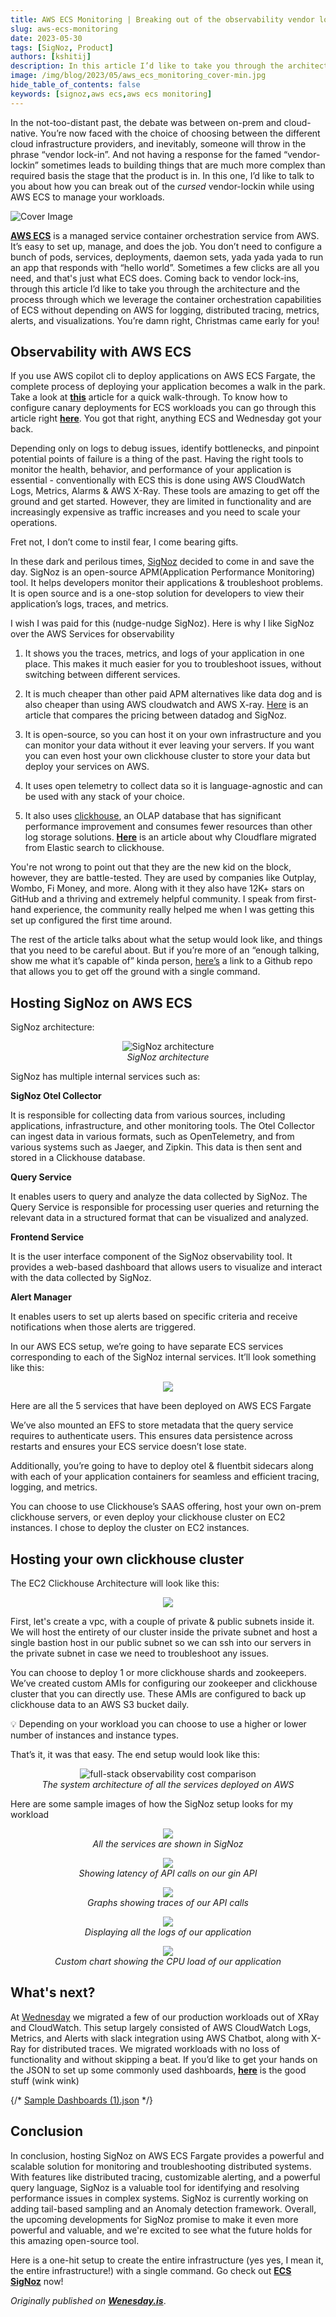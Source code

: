 ```yaml
---
title: AWS ECS Monitoring | Breaking out of the observability vendor lock-in with SigNoz
slug: aws-ecs-monitoring
date: 2023-05-30
tags: [SigNoz, Product]
authors: [kshitij]
description: In this article I’d like to take you through the architecture and the process through which we leverage the container orchestration capabilities of AWS ECS without depending on AWS for logging, distributed tracing, metrics, alerts, and visualizations...
image: /img/blog/2023/05/aws_ecs_monitoring_cover-min.jpg
hide_table_of_contents: false
keywords: [signoz,aws ecs,aws ecs monitoring]
---
```


<head>
  <title>AWS ECS Monitoring | Breaking out of the observability vendor lock-in with SigNoz</title>
  <link rel="canonical" href="https://www.wednesday.is/writing-articles/aws-ecs-breaking-observability-vendor-lock-in-signoz"/>
</head>

In the not-too-distant past, the debate was between on-prem and cloud-native. You’re now faced with the choice of choosing between the different cloud infrastructure providers, and inevitably, someone will throw in the phrase “vendor lock-in”. And not having a response for the famed “vendor-lockin” sometimes leads to building things that are much more complex than required basis the stage that the product is in. In this one, I’d like to talk to you about how you can break out of the *cursed* vendor-lockin while using AWS ECS to manage your workloads.



![Cover Image](/img/blog/2023/05/aws_ecs_monitoring_cover.webp)

<a href = "https://aws.amazon.com/ecs/" rel="noopener noreferrer nofollow" target="_blank" ><b>AWS ECS</b></a> is a managed service container orchestration service from AWS. It’s easy to set up, manage, and does the job. You don’t need to configure a bunch of pods, services, deployments, daemon sets, yada yada yada to run an app that responds with “hello world”. Sometimes a few clicks are all you need, and that's just what ECS does. Coming back to vendor lock-ins, through this article I’d like to take you through the architecture and the process through which we leverage the container orchestration capabilities of ECS without depending on AWS for logging, distributed tracing, metrics, alerts, and visualizations. You’re damn right, Christmas came early for you!

## Observability with AWS ECS

If you use AWS copilot cli to deploy applications on AWS ECS Fargate, the complete process of deploying your application becomes a walk in the park. Take a look at <a href = "https://www.wednesday.is/writing-tutorials/how-to-use-copilot-to-deploy-projects-on-ecs" rel="noopener noreferrer nofollow" target="_blank" ><b>this</b></a> article for a quick walk-through. To know how to configure canary deployments for ECS workloads you can go through this article right <a href = "https://www.wednesday.is/writing-articles/reducing-blast-radius-aws-ecs-canary-deployments" rel="noopener noreferrer nofollow" target="_blank" ><b>here</b></a>. You got that right, anything ECS and Wednesday got your back.

Depending only on logs to debug issues, identify bottlenecks, and pinpoint potential points of failure is a thing of the past. Having the right tools to monitor the health, behavior, and performance of your application is essential - conventionally with ECS this is done using AWS CloudWatch Logs, Metrics, Alarms & AWS X-Ray. These tools are amazing to get off the ground and get started. However, they are limited in functionality and are increasingly expensive as traffic increases and you need to scale your operations.

Fret not, I don’t come to instil fear, I come bearing gifts.

In these dark and perilous times, [SigNoz](https://signoz.io/) decided to come in and save the day. SigNoz is an open-source APM(Application Performance Monitoring) tool. It helps developers monitor their applications & troubleshoot problems. It is open source and is a one-stop solution for developers to view their application’s logs, traces, and metrics.

I wish I was paid for this (nudge-nudge SigNoz). Here is why I like SigNoz over the AWS Services for observability

1. It shows you the traces, metrics, and logs of your application in one place. This makes it much easier for you to troubleshoot issues, without switching between different services.

2. It is much cheaper than other paid APM alternatives like data dog and is also cheaper than using AWS cloudwatch and AWS X-ray. [Here](https://signoz.io/blog/pricing-comparison-signoz-vs-datadog-vs-newrelic-vs-grafana/) is an article that compares the pricing between datadog and SigNoz.

3. It is open-source, so you can host it on your own infrastructure and you can monitor your data without it ever leaving your servers. If you want you can even host your own clickhouse cluster to store your data but deploy your services on AWS.

4. It uses open telemetry to collect data so it is language-agnostic and can be used with any stack of your choice.

5. It also uses <a href = "https://clickhouse.com/" rel="noopener noreferrer nofollow" target="_blank" >clickhouse</a>, an OLAP database that has significant performance improvement and consumes fewer resources than other log storage solutions. <a href = "https://blog.cloudflare.com/log-analytics-using-clickhouse/" rel="noopener noreferrer nofollow" target="_blank" ><b>Here</b></a> is an article about why Cloudflare migrated from Elastic search to clickhouse.

You're not wrong to point out that they are the new kid on the block, however, they are battle-tested. They are used by companies like Outplay, Wombo, Fi Money, and more. Along with it they also have 12K+ stars on GitHub and a thriving and extremely helpful community. I speak from first-hand experience, the community really helped me when I was getting this set up configured the first time around.

The rest of the article talks about what the setup would look like, and things that you need to be careful about. But if you’re more of an “enough talking, show me what it’s capable of” kinda person, <a href = "https://github.com/wednesday-solutions/ecs-signoz" rel="noopener noreferrer nofollow" target="_blank" >here’s</a> a link to a Github repo that allows you to get off the ground with a single command.

## Hosting SigNoz on AWS ECS

SigNoz architecture:

<figure data-zoomable align='center'>
    <img src="/img/blog/common/architecture-signoz-clickhouse.svg" alt="SigNoz architecture"/>
    <figcaption><i>SigNoz architecture</i></figcaption>
</figure>



SigNoz has multiple internal services such as:

**SigNoz Otel Collector**

It is responsible for collecting data from various sources, including applications, infrastructure, and other monitoring tools. The Otel Collector can ingest data in various formats, such as OpenTelemetry, and from various systems such as Jaeger, and Zipkin. This data is then sent and stored in a Clickhouse database.

**Query Service**

It enables users to query and analyze the data collected by SigNoz. The Query Service is responsible for processing user queries and returning the relevant data in a structured format that can be visualized and analyzed.

**Frontend Service**

It is the user interface component of the SigNoz observability tool. It provides a web-based dashboard that allows users to visualize and interact with the data collected by SigNoz.

**Alert Manager**

It enables users to set up alerts based on specific criteria and receive notifications when those alerts are triggered.

In our AWS ECS setup, we’re going to have separate ECS services corresponding to each of the SigNoz internal services. It’ll look something like this:

<figure data-zoomable align='center'>
    <img src="/img/blog/2023/05/Screenshot_2023-03-27_at_12.05.29_PM.webp"/>
</figure>



Here are all the 5 services that have been deployed on AWS ECS Fargate

We’ve also mounted an EFS to store metadata that the query service requires to authenticate users. This ensures data persistence across restarts and ensures your ECS service doesn’t lose state.

Additionally, you’re going to have to deploy otel & fluentbit sidecars along with each of your application containers for seamless and efficient tracing, logging, and metrics.

You can choose to use Clickhouse’s SAAS offering, host your own on-prem clickhouse servers, or even deploy your clickhouse cluster on EC2 instances. I chose to deploy the cluster on EC2 instances.

## Hosting your own clickhouse cluster

The EC2 Clickhouse Architecture will look like this:

<figure data-zoomable align='center'>
    <img src="/img/blog/2023/05/Screenshot_2023-03-22_at_3.23.46_PM.webp"/>
</figure>



First, let's create a vpc, with a couple of private & public subnets inside it. We will host the entirety of our cluster inside the private subnet and host a single bastion host in our public subnet so we can ssh into our servers in the private subnet in case we need to troubleshoot any issues.

You can choose to deploy 1 or more clickhouse shards and zookeepers. We’ve created custom AMIs for configuring our zookeeper and clickhouse cluster that you can directly use. These AMIs are configured to back up clickhouse data to an AWS S3 bucket daily.

<aside> 💡 Depending on your workload you can choose to use a higher or lower number of instances and instance types.</aside>

That’s it, it was that easy. The end setup would look like this:

<figure data-zoomable align='center'>
    <img src="/img/blog/2023/05/System_Arch-3.webp" alt="full-stack observability cost comparison"/>
    <figcaption><i>The system architecture of all the services deployed on AWS</i></figcaption>
</figure>



Here are some sample images of how the SigNoz setup looks for my workload

<figure data-zoomable align='center'>
    <img src="/img/blog/2023/05/Screenshot_2023-03-28_at_4.01.51_PM.webp"/>
    <figcaption><i>All the services are shown in SigNoz</i></figcaption>
</figure>



<figure data-zoomable align='center'>
    <img src="/img/blog/2023/05/Screenshot_2023-03-28_at_3.57.51_PM.webp"/>
    <figcaption><i>Showing latency of API calls on our gin API</i></figcaption>
</figure>



<figure data-zoomable align='center'>
    <img src="/img/blog/2023/05/Screenshot_2023-03-28_at_3.54.00_PM.webp"/>
    <figcaption><i>Graphs showing traces of our API calls</i></figcaption>
</figure>



<figure data-zoomable align='center'>
    <img src="/img/blog/2023/05/Screenshot_2023-03-28_at_3.54.15_PM.webp"/>
    <figcaption><i>Displaying all the logs of our application</i></figcaption>
</figure>



<figure data-zoomable align='center'>
    <img src="/img/blog/2023/05/Screenshot_2023-03-28_at_3.55.32_PM.webp"/>
    <figcaption><i>Custom chart showing the CPU load of our application</i></figcaption>
</figure>



## What's next?

At <a href = "https://wednesday.is/" rel="noopener noreferrer nofollow" target="_blank" >Wednesday</a> we migrated a few of our production workloads out of XRay and CloudWatch. This setup largely consisted of AWS CloudWatch Logs, Metrics, and Alerts with slack integration using AWS Chatbot, along with X-Ray for distributed traces. We migrated workloads with no loss of functionality and without skipping a beat. If you’d like to get your hands on the JSON to set up some commonly used dashboards, <a href = "https://www.dropbox.com/s/i3mkdkq0tbseyai/Sample%20Dashboards%20%281%29.json?dl=0" rel="noopener noreferrer nofollow" target="_blank" ><b>here</b></a> is the good stuff (wink wink)

{/* [Sample Dashboards (1).json](<https://s3-us-west-2.amazonaws.com/secure.notion-static.com/cd0197a8-a131-429a-a693-0e504886d327/Sample_Dashboards_(1).json>) */}

## Conclusion

In conclusion, hosting SigNoz on AWS ECS Fargate provides a powerful and scalable solution for monitoring and troubleshooting distributed systems. With features like distributed tracing, customizable alerting, and a powerful query language, SigNoz is a valuable tool for identifying and resolving performance issues in complex systems. SigNoz is currently working on adding tail-based sampling and an Anomaly detection framework. Overall, the upcoming developments for SigNoz promise to make it even more powerful and valuable, and we're excited to see what the future holds for this amazing open-source tool.

Here is a one-hit setup to create the entire infrastructure (yes yes, I mean it, the entire infrastructure!) with a single command. Go check out <a href = "https://github.com/wednesday-solutions/ecs-signoz" rel="noopener noreferrer nofollow" target="_blank" ><b>ECS SigNoz</b></a> now!

<i>Originally published on <a href = "https://www.wednesday.is/writing-articles/aws-ecs-breaking-observability-vendor-lock-in-signoz" rel="noopener noreferrer nofollow" target="_blank" ><b>Wenesday.is</b></a></i>.
